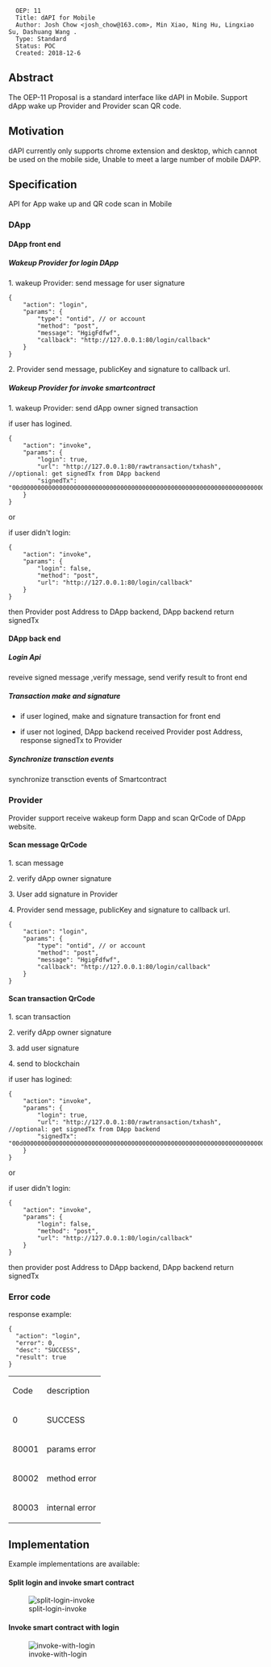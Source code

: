 <pre>
  OEP: 11
  Title: dAPI for Mobile
  Author: Josh Chow <josh_chow@163.com>, Min Xiao, Ning Hu, Lingxiao Su, Dashuang Wang .
  Type: Standard
  Status: POC
  Created: 2018-12-6
</pre>

==Abstract==
The OEP-11 Proposal is a standard interface like dAPI in Mobile. Support dApp wake up Provider and Provider scan QR code.

==Motivation==
dAPI currently only supports chrome extension and desktop, which cannot be used on the mobile side, Unable to meet a large number of mobile DAPP.

==Specification==

API for App wake up and QR code scan in Mobile

=== DApp ===

==== DApp front end ====

=====Wakeup Provider for login DApp =====

1. wakeup Provider: send message for user signature

<pre>
{
	"action": "login",
	"params": {
        "type": "ontid", // or account
        "method": "post",
        "message": "HgigFdfwf",
        "callback": "http://127.0.0.1:80/login/callback"
    }
}

</pre>

2. Provider send message, publicKey and signature to callback url.

=====Wakeup Provider for invoke smartcontract=====

1. wakeup Provider: send dApp owner signed transaction

if user has logined.

<pre>
{
	"action": "invoke",
	"params": {
	    "login": true,
	    "url": "http://127.0.0.1:80/rawtransaction/txhash", //optional: get signedTx from DApp backend
	    "signedTx": "00d000000000000000000000000000000000000000000000000000000000000000000000000000000000140000000000000000000000000000000000000004010b506172616d436f6e66696703312e300d4f6e746f6c6f6779205465616d0e636f6e74616374406f6e742e696f2b436861696e20476c6f62616c20456e7669726f6e6d656e74205661726961626c6573204d616e61676572200000"
    }
}
</pre>

or

if user didn't login:

<pre>
{
	"action": "invoke",
	"params": {
        "login": false,
        "method": "post",
        "url": "http://127.0.0.1:80/login/callback"
    }
}

</pre>

then Provider post Address to DApp backend, DApp backend return  signedTx



==== DApp back end ====

===== Login Api =====

reveive signed message ,verify message, send verify result to front end

=====  Transaction make and signature=====

* if user logined, make and signature transaction for front end

* if user not logined, DApp backend received Provider post Address, response  signedTx to Provider

===== Synchronize transction events =====

synchronize transction events of Smartcontract


=== Provider ===

Provider support receive wakeup form Dapp and scan QrCode of DApp website.

====Scan message QrCode====

1. scan message

2. verify dApp owner signature

3. User add signature in Provider

4. Provider send message, publicKey and signature to callback url.


<pre>
{
	"action": "login",
	"params": {
        "type": "ontid", // or account
        "method": "post",
        "message": "HgigFdfwf",
        "callback": "http://127.0.0.1:80/login/callback"
    }
}
</pre>

====Scan transaction QrCode====

1. scan transaction

2. verify dApp owner signature

3. add user signature

4. send to blockchain

if user has logined:
<pre>
{
	"action": "invoke",
	"params": {
	    "login": true,
	    "url": "http://127.0.0.1:80/rawtransaction/txhash", //optional: get signedTx from DApp backend
	    "signedTx": "00d000000000000000000000000000000000000000000000000000000000000000000000000000000000140000000000000000000000000000000000000004010b506172616d436f6e66696703312e300d4f6e746f6c6f6779205465616d0e636f6e74616374406f6e742e696f2b436861696e20476c6f62616c20456e7669726f6e6d656e74205661726961626c6573204d616e61676572200000"
    }
}
</pre>

or

if user didn't login:

<pre>
{
	"action": "invoke",
	"params": {
        "login": false,
        "method": "post",
        "url": "http://127.0.0.1:80/login/callback"
    }
}

</pre>
then provider post Address to DApp backend, DApp backend return  signedTx


===Error code===

response example:
<pre>
{
  "action": "login",
  "error": 0,
  "desc": "SUCCESS",
  "result": true
}

</pre>
{| border="0" style="border-collapse:collapse"
| Code
|  description
|-
| 0
| SUCCESS
|-
| 80001
| params error
|-
| 80002
| method error
|-
| 80003
| internal error
|}


==Implementation==
Example implementations are available:






==== Split login and invoke smart contract ====

[[Image:split-login-invoke.png|split-login-invoke]]

==== Invoke smart contract with login ====

[[Image:invoke-with-login.png|invoke-with-login]]